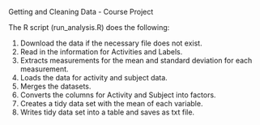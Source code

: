 Getting and Cleaning Data - Course Project

The R script (run_analysis.R) does the following:

1. Download the data if the necessary file does not exist. 
2. Read in the information for Activities and Labels. 
3. Extracts measurements for the mean and standard deviation for each measurement. 
4. Loads the data for activity and subject data. 
5. Merges the datasets. 
6. Converts the columns for Activity and Subject into factors. 
7. Creates a tidy data set with the mean of each variable. 
8. Writes tidy data set into a table and saves as txt file. 

